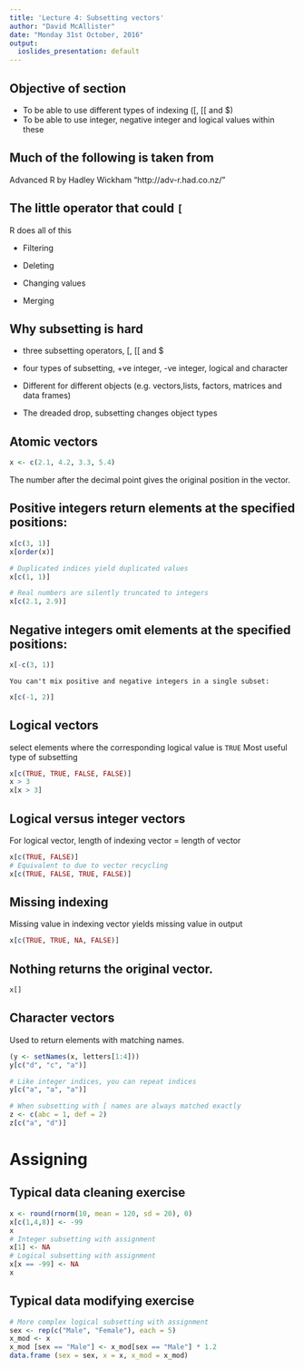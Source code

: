 ```yaml
---
title: 'Lecture 4: Subsetting vectors'
author: "David McAllister"
date: "Monday 31st October, 2016"
output:
  ioslides_presentation: default
---
```


## Objective of section
* To be able to use different types of indexing ([, [[ and $)
* To be able to use integer, negative integer and logical values within these

## Much of the following is taken from
Advanced R by Hadley Wickham
"http://adv-r.had.co.nz/"

## The little operator that could `[` 
R does all of this

* Filtering

* Deleting

* Changing values

* Merging

## Why subsetting is hard

* three subsetting operators, [, [[ and $

* four types of subsetting, +ve integer, -ve integer, logical and character

* Different for different objects (e.g. vectors,lists, factors, matrices and data frames)

* The dreaded drop, subsetting changes object types

## Atomic vectors

```r
x <- c(2.1, 4.2, 3.3, 5.4)
```

The number after the decimal point gives the original position in the vector.

## __Positive integers__ return elements at the specified positions:

```r
x[c(3, 1)]
x[order(x)]

# Duplicated indices yield duplicated values
x[c(1, 1)]

# Real numbers are silently truncated to integers
x[c(2.1, 2.9)]
```

## __Negative integers__ omit elements at the specified positions:

```r
x[-c(3, 1)]
```

    You can't mix positive and negative integers in a single subset:

```r
x[c(-1, 2)]
```

## __Logical vectors__ 
select elements where the corresponding logical value is `TRUE`
Most useful type of subsetting

```r
x[c(TRUE, TRUE, FALSE, FALSE)]
x > 3
x[x > 3]
```

## Logical versus integer vectors
For logical vector, length of indexing vector = length of vector

```r
x[c(TRUE, FALSE)]
# Equivalent to due to vector recycling
x[c(TRUE, FALSE, TRUE, FALSE)]
```

## Missing indexing
Missing value in indexing vector yields missing value in output

```r
x[c(TRUE, TRUE, NA, FALSE)]
```

## __Nothing__ returns the original vector.

```r
x[]
```


## __Character vectors__ 
Used to return elements with matching names.
```r
(y <- setNames(x, letters[1:4]))
y[c("d", "c", "a")]

# Like integer indices, you can repeat indices
y[c("a", "a", "a")]

# When subsetting with [ names are always matched exactly
z <- c(abc = 1, def = 2)
z[c("a", "d")]
```

# Assigning

## Typical data cleaning exercise

```r
x <- round(rnorm(10, mean = 120, sd = 20), 0)
x[c(1,4,8)] <- -99
x
# Integer subsetting with assignment
x[1] <- NA
# Logical subsetting with assignment
x[x == -99] <- NA
x
```

## Typical data modifying exercise
```r
# More complex logical subsetting with assignment
sex <- rep(c("Male", "Female"), each = 5) 
x_mod <- x
x_mod [sex == "Male"] <- x_mod[sex == "Male"] * 1.2
data.frame (sex = sex, x = x, x_mod = x_mod)
```

